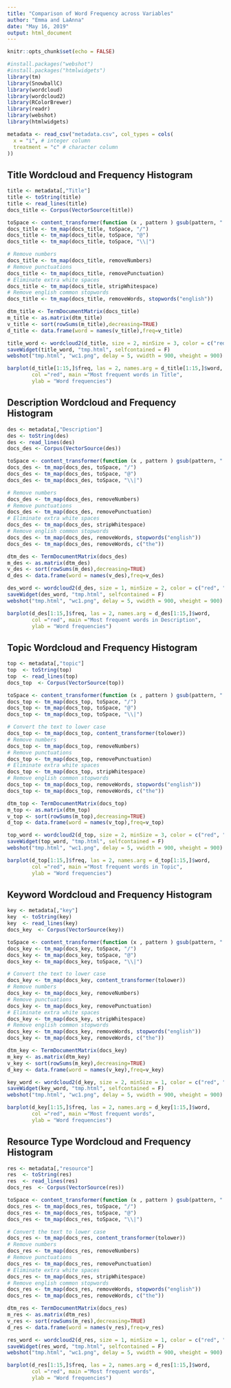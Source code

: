 ```yaml
---
title: "Comparison of Word Frequency across Variables"
author: "Emma and LaAnna"
date: "May 16, 2019"
output: html_document
---
```


```r
knitr::opts_chunk$set(echo = FALSE)
```


```r
#install.packages("webshot")
#install.packages("htmlwidgets")
library(tm)
library(SnowballC)
library(wordcloud)
library(wordcloud2)
library(RColorBrewer)
library(readr)
library(webshot)
library(htmlwidgets)

metadata <- read_csv("metadata.csv", col_types = cols(
  x = "i", # integer column
  treatment = "c" # character column
))
```


## Title Wordcloud and Frequency Histogram

```r
title <- metadata[,"Title"]
title <- toString(title)
title <- read_lines(title)
docs_title <- Corpus(VectorSource(title))

toSpace <- content_transformer(function (x , pattern ) gsub(pattern, " ", x))
docs_title <- tm_map(docs_title, toSpace, "/")
docs_title <- tm_map(docs_title, toSpace, "@")
docs_title <- tm_map(docs_title, toSpace, "\\|")

# Remove numbers
docs_title <- tm_map(docs_title, removeNumbers)
# Remove punctuations
docs_title <- tm_map(docs_title, removePunctuation)
# Eliminate extra white spaces
docs_title <- tm_map(docs_title, stripWhitespace)
# Remove english common stopwords
docs_title <- tm_map(docs_title, removeWords, stopwords("english"))

dtm_title <- TermDocumentMatrix(docs_title)
m_title <- as.matrix(dtm_title)
v_title <- sort(rowSums(m_title),decreasing=TRUE)
d_title <- data.frame(word = names(v_title),freq=v_title)

title_word <- wordcloud2(d_title, size = 2, minSize = 3, color = c("red", "lightgrey", "black", "maroon")) + WCtheme(2)
saveWidget(title_word, "tmp.html", selfcontained = F)
webshot("tmp.html", "wc1.png", delay = 5, vwidth = 900, vheight = 900)

barplot(d_title[1:15,]$freq, las = 2, names.arg = d_title[1:15,]$word,
        col ="red", main ="Most frequent words in Title",
        ylab = "Word frequencies")
```

## Description Wordcloud and Frequency Histogram

```r
des <- metadata[,"Description"]
des <- toString(des)
des <- read_lines(des)
docs_des <- Corpus(VectorSource(des))

toSpace <- content_transformer(function (x , pattern ) gsub(pattern, " ", x))
docs_des <- tm_map(docs_des, toSpace, "/")
docs_des <- tm_map(docs_des, toSpace, "@")
docs_des <- tm_map(docs_des, toSpace, "\\|")

# Remove numbers
docs_des <- tm_map(docs_des, removeNumbers)
# Remove punctuations
docs_des <- tm_map(docs_des, removePunctuation)
# Eliminate extra white spaces
docs_des <- tm_map(docs_des, stripWhitespace)
# Remove english common stopwords
docs_des <- tm_map(docs_des, removeWords, stopwords("english"))
docs_des <- tm_map(docs_des, removeWords, c("the"))

dtm_des <- TermDocumentMatrix(docs_des)
m_des <- as.matrix(dtm_des)
v_des <- sort(rowSums(m_des),decreasing=TRUE)
d_des <- data.frame(word = names(v_des),freq=v_des)

des_word <- wordcloud2(d_des, size = 1, minSize = 2, color = c("red", "lightgrey", "black", "maroon")) + WCtheme(2)
saveWidget(des_word, "tmp.html", selfcontained = F)
webshot("tmp.html", "wc1.png", delay = 5, vwidth = 900, vheight = 900)

barplot(d_des[1:15,]$freq, las = 2, names.arg = d_des[1:15,]$word,
        col ="red", main ="Most frequent words in Description",
        ylab = "Word frequencies")
```

## Topic Wordcloud and Frequency Histogram

```r
top <- metadata[,"topic"]
top  <- toString(top)
top  <- read_lines(top)
docs_top  <- Corpus(VectorSource(top))

toSpace <- content_transformer(function (x , pattern ) gsub(pattern, " ", x))
docs_top <- tm_map(docs_top, toSpace, "/")
docs_top <- tm_map(docs_top, toSpace, "@")
docs_top <- tm_map(docs_top, toSpace, "\\|")

# Convert the text to lower case
docs_top <- tm_map(docs_top, content_transformer(tolower))
# Remove numbers
docs_top <- tm_map(docs_top, removeNumbers)
# Remove punctuations
docs_top <- tm_map(docs_top, removePunctuation)
# Eliminate extra white spaces
docs_top <- tm_map(docs_top, stripWhitespace)
# Remove english common stopwords
docs_top <- tm_map(docs_top, removeWords, stopwords("english"))
docs_top <- tm_map(docs_top, removeWords, c("the"))

dtm_top <- TermDocumentMatrix(docs_top)
m_top <- as.matrix(dtm_top)
v_top <- sort(rowSums(m_top),decreasing=TRUE)
d_top <- data.frame(word = names(v_top),freq=v_top)

top_word <- wordcloud2(d_top, size = 2, minSize = 3, color = c("red", "lightgrey", "black", "maroon")) + WCtheme(2)
saveWidget(top_word, "tmp.html", selfcontained = F)
webshot("tmp.html", "wc1.png", delay = 5, vwidth = 900, vheight = 900)

barplot(d_top[1:15,]$freq, las = 2, names.arg = d_top[1:15,]$word,
        col ="red", main ="Most frequent words in Topic",
        ylab = "Word frequencies")
```

## Keyword Wordcloud and Frequency Histogram

```r
key <- metadata[,"key"]
key  <- toString(key)
key  <- read_lines(key)
docs_key  <- Corpus(VectorSource(key))

toSpace <- content_transformer(function (x , pattern ) gsub(pattern, " ", x))
docs_key <- tm_map(docs_key, toSpace, "/")
docs_key <- tm_map(docs_key, toSpace, "@")
docs_key <- tm_map(docs_key, toSpace, "\\|")

# Convert the text to lower case
docs_key <- tm_map(docs_key, content_transformer(tolower))
# Remove numbers
docs_key <- tm_map(docs_key, removeNumbers)
# Remove punctuations
docs_key <- tm_map(docs_key, removePunctuation)
# Eliminate extra white spaces
docs_key <- tm_map(docs_key, stripWhitespace)
# Remove english common stopwords
docs_key <- tm_map(docs_key, removeWords, stopwords("english"))
docs_key <- tm_map(docs_key, removeWords, c("the"))

dtm_key <- TermDocumentMatrix(docs_key)
m_key <- as.matrix(dtm_key)
v_key <- sort(rowSums(m_key),decreasing=TRUE)
d_key <- data.frame(word = names(v_key),freq=v_key)

key_word <- wordcloud2(d_key, size = 2, minSize = 1, color = c("red", "lightgrey", "black", "maroon")) + WCtheme(2)
saveWidget(key_word, "tmp.html", selfcontained = F)
webshot("tmp.html", "wc1.png", delay = 5, vwidth = 900, vheight = 900)

barplot(d_key[1:15,]$freq, las = 2, names.arg = d_key[1:15,]$word,
        col ="red", main ="Most frequent words",
        ylab = "Word frequencies")
```

## Resource Type Wordcloud and Frequency Histogram

```r
res <- metadata[,"resource"]
res  <- toString(res)
res  <- read_lines(res)
docs_res  <- Corpus(VectorSource(res))

toSpace <- content_transformer(function (x , pattern ) gsub(pattern, " ", x))
docs_res <- tm_map(docs_res, toSpace, "/")
docs_res <- tm_map(docs_res, toSpace, "@")
docs_res <- tm_map(docs_res, toSpace, "\\|")

# Convert the text to lower case
docs_res <- tm_map(docs_res, content_transformer(tolower))
# Remove numbers
docs_res <- tm_map(docs_res, removeNumbers)
# Remove punctuations
docs_res <- tm_map(docs_res, removePunctuation)
# Eliminate extra white spaces
docs_res <- tm_map(docs_res, stripWhitespace)
# Remove english common stopwords
docs_res <- tm_map(docs_res, removeWords, stopwords("english"))
docs_res <- tm_map(docs_res, removeWords, c("the"))

dtm_res <- TermDocumentMatrix(docs_res)
m_res <- as.matrix(dtm_res)
v_res <- sort(rowSums(m_res),decreasing=TRUE)
d_res <- data.frame(word = names(v_res),freq=v_res)

res_word <- wordcloud2(d_res, size = 1, minSize = 1, color = c("red", "lightgrey", "black", "maroon")) + WCtheme(2)
saveWidget(res_word, "tmp.html", selfcontained = F)
webshot("tmp.html", "wc1.png", delay = 5, vwidth = 900, vheight = 900)

barplot(d_res[1:15,]$freq, las = 2, names.arg = d_res[1:15,]$word,
        col ="red", main ="Most frequent words",
        ylab = "Word frequencies")
```
